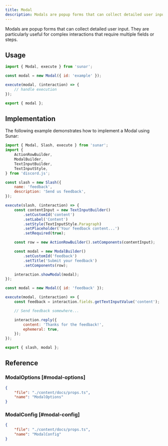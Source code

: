 ```yaml
---
title: Modal
description: Modals are popup forms that can collect detailed user input. They are particularly useful for complex interactions that require multiple fields or steps.
---
```


Modals are popup forms that can collect detailed user input. They are particularly useful for complex interactions that require multiple fields or steps.

<Links>
	<Link
		label="Source"
		icon="github"
		link="https://github.com/sunarjs/sunar/blob/main/packages/sunar/src/builders/modal.ts"
	/>
	<Link
		label="ModalSubmitInteraction"
		icon="discordjs"
		link="https://discord.js.org/docs/packages/discord.js/main/ModalSubmitInteraction:Class"
	/>
	<Link
		label="API Reference"
		icon="discord"
		link="https://discord.com/developers/docs/interactions/overview#modals"
	/>
</Links>

## Usage

```js
import { Modal, execute } from 'sunar';

const modal = new Modal({ id: 'example' });

execute(modal, (interaction) => {
	// handle execution
});

export { modal };
```

## Implementation

The following example demonstrates how to implement a Modal using Sunar:

```js
import { Modal, Slash, execute } from 'sunar';
import {
	ActionRowBuilder,
	ModalBuilder,
	TextInputBuilder,
	TextInputStyle,
} from 'discord.js';

const slash = new Slash({
	name: 'feedback',
	description: 'Send us feedback',
});

execute(slash, (interaction) => {
	const contentInput = new TextInputBuilder()
		.setCustomId('content')
		.setLabel('Content')
		.setStyle(TextInputStyle.Paragraph)
		.setPlaceholder('Your feedback content...')
		.setRequired(true);

	const row = new ActionRowBuilder().setComponents(contentInput);

	const modal = new ModalBuilder()
		.setCustomId('feedback')
		.setTitle('Submit your feedback')
		.setComponents(row);

	interaction.showModal(modal);
});

const modal = new Modal({ id: 'feedback' });

execute(modal, (interaction) => {
	const feedback = interaction.fields.getTextInputValue('content');

	// Send feedback somewhere...

	interaction.reply({
		content: 'Thanks for the feedback!',
		ephemeral: true,
	});
});

export { slash, modal };
```

## Reference

### ModalOptions [#modal-options]

```json doc-gen:typescript
{
	"file": "./content/docs/props.ts",
	"name": "ModalOptions"
}
```

### ModalConfig [#modal-config]

```json doc-gen:typescript
{
	"file": "./content/docs/props.ts",
	"name": "ModalConfig"
}
```
